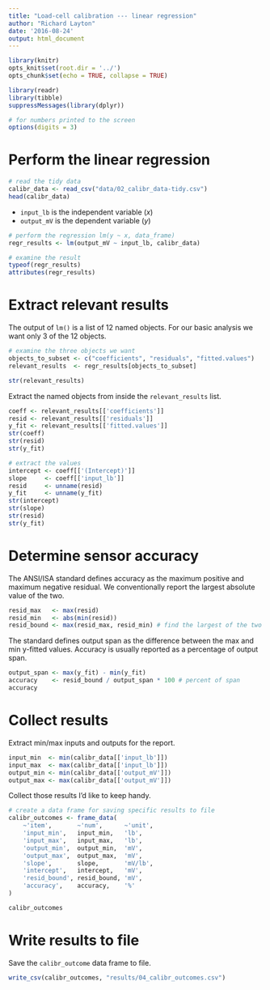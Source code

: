 ```yaml
---
title: "Load-cell calibration --- linear regression"
author: "Richard Layton"
date: '2016-08-24'
output: html_document
---
```


```r
library(knitr)
opts_knit$set(root.dir = '../')
opts_chunk$set(echo = TRUE, collapse = TRUE)
```

```r
library(readr)
library(tibble)
suppressMessages(library(dplyr))

# for numbers printed to the screen
options(digits = 3)
```

# Perform the linear regression 

```r
# read the tidy data
calibr_data <- read_csv("data/02_calibr_data-tidy.csv")
head(calibr_data)
```

- `input_lb` is the independent variable (*x*)
- `output_mV` is the dependent variable (*y*)

```r
# perform the regression lm(y ~ x, data_frame)
regr_results <- lm(output_mV ~ input_lb, calibr_data)

# examine the result
typeof(regr_results)
attributes(regr_results)
```

# Extract relevant results 

The output of `lm()` is a list of 12 named objects. For our basic analysis we want only 3 of the 12 objects. 

```r
# examine the three objects we want
objects_to_subset <- c("coefficients", "residuals", "fitted.values")
relevant_results  <- regr_results[objects_to_subset]

str(relevant_results)
```

Extract the named objects from inside the  `relevant_results` list. 

```r
coeff <- relevant_results[['coefficients']] 
resid <- relevant_results[['residuals']]
y_fit <- relevant_results[['fitted.values']]
str(coeff)
str(resid)
str(y_fit)

# extract the values
intercept <- coeff[['(Intercept)']]
slope     <- coeff[['input_lb']]
resid     <- unname(resid)
y_fit     <- unname(y_fit)
str(intercept)
str(slope)
str(resid)
str(y_fit)
```

# Determine sensor accuracy

The ANSI/ISA standard defines accuracy as the maximum positive and maximum negative residual. We conventionally report the largest absolute value of the two. 

```r
resid_max   <- max(resid)
resid_min   <- abs(min(resid))
resid_bound <- max(resid_max, resid_min) # find the largest of the two values
```

The standard defines output span as the difference between the max and min y-fitted values. Accuracy is usually reported as a percentage of output span. 

```r
output_span <- max(y_fit) - min(y_fit)
accuracy    <- resid_bound / output_span * 100 # percent of span
accuracy
```

# Collect results 

Extract min/max inputs and outputs for the report. 

```r
input_min  <- min(calibr_data[['input_lb']])
input_max  <- max(calibr_data[['input_lb']])
output_min <- min(calibr_data[['output_mV']])
output_max <- max(calibr_data[['output_mV']])
```

Collect those results I'd like to keep handy. 

```r
# create a data frame for saving specific results to file
calibr_outcomes <- frame_data(
	~'item',       ~'num',      ~'unit',
	'input_min',   input_min,   'lb',
	'input_max',   input_max,   'lb',
	'output_min',  output_min,  'mV',
	'output_max',  output_max,  'mV',
	'slope',       slope,       'mV/lb',
	'intercept',   intercept,   'mV',
	'resid_bound', resid_bound, 'mV',
	'accuracy',    accuracy,    '%'
)

calibr_outcomes
```

# Write results to file

Save the `calibr_outcome` data frame to file. 

```r
write_csv(calibr_outcomes, "results/04_calibr_outcomes.csv")
```

